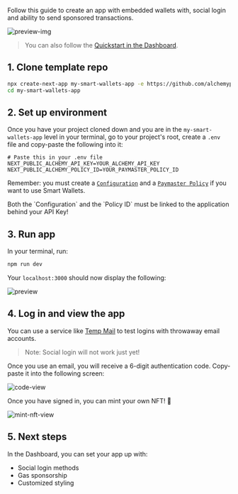 Follow this guide to create an app with embedded wallets with, social login and ability to send sponsored transactions.

![preview-img](https://alchemyapi-res.cloudinary.com/image/upload/v1755789660/docs/Screenshot_2025-08-21_at_8.20.55_AM_g13fhu.png)

> You can also follow the [Quickstart in the Dashboard](https://dashboard.alchemy.com/services/smart-wallets/quickstart).

## 1. Clone template repo

```bash
npx create-next-app my-smart-wallets-app -e https://github.com/alchemyplatform/smart-wallets-quickstart
cd my-smart-wallets-app
```

## 2. Set up environment

Once you have your project cloned down and you are in the `my-smart-wallets-app` level in your terminal, go to your project's root, create a `.env` file and copy-paste the following into it:

```shell
# Paste this in your .env file
NEXT_PUBLIC_ALCHEMY_API_KEY=YOUR_ALCHEMY_API_KEY
NEXT_PUBLIC_ALCHEMY_POLICY_ID=YOUR_PAYMASTER_POLICY_ID
```

Remember: you must create a [`Configuration`](https://dashboard.alchemy.com/services/smart-wallets/configuration) and a [`Paymaster Policy`](https://dashboard.alchemy.com/services/gas-manager/configuration) if you want to use Smart Wallets.

<Warning>
  Both the `Configuration` and the `Policy ID` must be linked to the application
  behind your API Key!
</Warning>

## 3. Run app

In your terminal, run:

```bash
npm run dev
```

Your `localhost:3000` should now display the following:

![preview](https://alchemyapi-res.cloudinary.com/image/upload/v1755749524/docs/Screenshot_2025-08-20_at_9.11.59_PM_p4ah4z.png)

## 4. Log in and view the app

You can use a service like [Temp Mail](https://temp-mail.org/en/) to test logins with throwaway email accounts.

> Note: Social login will not work just yet!

Once you use an email, you will receive a 6-digit authentication code. Copy-paste it into the following screen:

![code-view](https://alchemyapi-res.cloudinary.com/image/upload/v1755790150/docs/Screenshot_2025-08-21_at_8.29.04_AM_twxtvi.png)

Once you have signed in, you can mint your own NFT! 🎉

![mint-nft-view](https://alchemyapi-res.cloudinary.com/image/upload/v1755789956/docs/Screenshot_2025-08-21_at_8.25.51_AM_peoxem.png)

## 5. Next steps

In the Dashboard, you can set your app up with:

- Social login methods
- Gas sponsorship
- Customized styling
